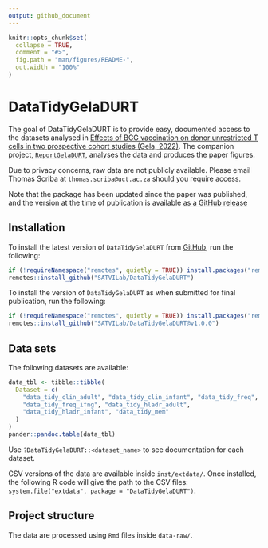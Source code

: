 ```yaml
---
output: github_document
---
```


<!-- README.md is generated from README.Rmd. Please edit that file -->

```r
knitr::opts_chunk$set(
  collapse = TRUE,
  comment = "#>",
  fig.path = "man/figures/README-",
  out.width = "100%"
)
```

# DataTidyGelaDURT

<!-- badges: start -->
<!-- badges: end -->

The goal of DataTidyGelaDURT is to provide easy, documented access to the datasets analysed in [Effects of BCG vaccination on donor unrestricted T cells in two prospective cohort studies (Gela, 2022)](https://doi.org/10.1016/j.ebiom.2022.103839). The companion project, [`ReportGelaDURT`](https://github.com/SATVILab/ReportGelaDURT), analyses the data and produces the paper figures.

Due to privacy concerns, raw data are not publicly available. Please email Thomas Scriba at `thomas.scriba@uct.ac.za` should you require access.

Note that the package has been updated since the paper was published, and the version at the time of publication is available [as a GitHub release]()

## Installation

To install the latest version of `DataTidyGelaDURT` from [GitHub](https://github.com/), run the following:

``` r
if (!requireNamespace("remotes", quietly = TRUE)) install.packages("remotes")
remotes::install_github("SATVILab/DataTidyGelaDURT")
```

To install the version of `DataTidyGelaDURT` as when submitted for final publication, run the following:

``` r
if (!requireNamespace("remotes", quietly = TRUE)) install.packages("remotes")
remotes::install_github("SATVILab/DataTidyGelaDURT@v1.0.0")
```

## Data sets

The following datasets are available:
```r
data_tbl <- tibble::tibble(
  Dataset = c(
    "data_tidy_clin_adult", "data_tidy_clin_infant", "data_tidy_freq",
    "data_tidy_freq_ifng", "data_tidy_hladr_adult",
    "data_tidy_hladr_infant", "data_tidy_mem"
  )
)
pander::pandoc.table(data_tbl)
```

Use `?DataTidyGelaDURT::<dataset_name>` to see documentation for each dataset.

CSV versions of the data are available inside `inst/extdata/`. Once installed, the following R code will give the path to the CSV files: `system.file("extdata", package = "DataTidyGelaDURT")`.

## Project structure

The data are processed using `Rmd` files inside `data-raw/`.